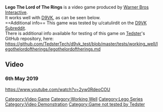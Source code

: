 <strong>Lego The Lord of The Rings</strong> is a video game produced by [[Warner Bros Interactive]].
<br />
It works well with [[D9VK]], as can be seen below.
<br />
==Additional info==
This game was tested by u/catulirdit on the [[D9VK Subreddit]].
<br />
There is additional info available for testing of this game on [[User:Tedster|Tedster]]'s GitHub repository, here:
<br />
https://github.com/TedsterTech/d9vk_test/blob/master/tests/working_well/legothelordoftherings/legothelordoftherings.md
==Video==
===6th May 2019===
<youtube>https://www.youtube.com/watch?v=2yw0RdeoCOU</youtube>

[[Category:Video Game]]
[[Category:Working Well]]
[[Category:Lego Series]]
[[Category:Video Demonstration]]
[[Category:Game not tested by Tedster]]
